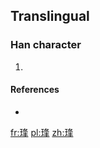 ==Translingual==

===Han character===
{{Han char|rn=96|rad=玉|as=07|sn=11|four=|canj=一土竹水十 (MGHEJ)}}

# {{defn|Han|sort=玉07}}

====References====
* {{Han ref|kx=0733.151|hdz=21118.061|uh=7412|ud=29714}}

[[fr:琒]]
[[pl:琒]]
[[zh:琒]]